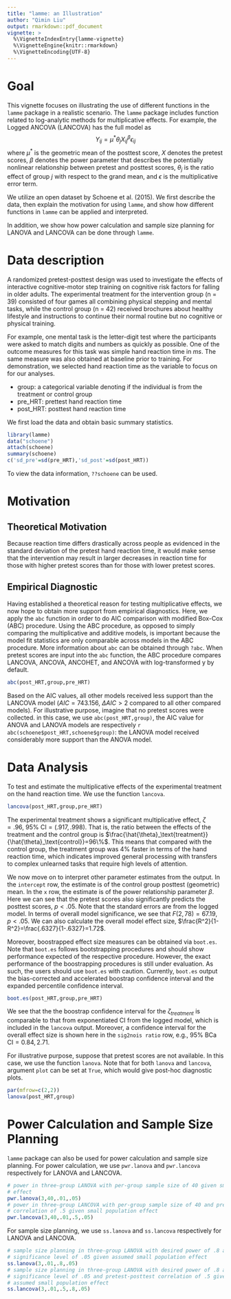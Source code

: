 ```yaml
---
title: "lamme: an Illustration"
author: "Qimin Liu"
output: rmarkdown::pdf_document
vignette: >
  %\VignetteIndexEntry{lamme-vignette}
  %\VignetteEngine{knitr::rmarkdown}
  %\VignetteEncoding{UTF-8}
---
```


# Goal

This vignette focuses on illustrating the use of different functions in the `lamme` package in a realistic scenario. The `lamme` package includes function related to log-analytic methods for multiplicative effects. For example, the Logged ANCOVA (LANCOVA) has the full model as $$Y_{ij}=\mu^*\theta_j X_{ij}^{\beta}\epsilon_{ij}$$ where $\mu^*$ is the geometric mean of the posttest score, $X$ denotes the pretest scores, $\beta$ denotes the power parameter that describes the potentially nonlinear relationship between pretest and posttest scores, $\theta_j$ is the ratio effect of group $j$ with respect to the grand mean, and $\epsilon$ is the multiplicative error term.

We utilize an open dataset by Schoene et al. (2015). We first describe the data, then explain the motivation for using `lamme`, and show how different functions in `lamme` can be applied and interpreted. 

In addition, we show how power calculation and sample size planning for LANOVA and LANCOVA can be done through `lamme`.

# Data description

A randomized pretest-posttest design was used to investigate the effects of interactive cognitive-motor step training on cognitive risk factors for falling in older adults. The experimental treatment for the intervention group (n = 39) consisted of four games all combining physical stepping and mental tasks, while the control group (n = 42) received brochures about healthy lifestyle and instructions to continue their normal routine but no cognitive or physical training. 

For example, one mental task is the letter-digit test where the participants were asked to match digits and numbers as quickly as possible. One of the outcome measures for this task was simple hand reaction time in $ms$. The same measure was also obtained at baseline prior to training. For demonstration, we selected hand reaction time as the variable to focus on for our analyses.

- group: a categorical variable denoting if the individual is from the treatment or control group 
- pre_HRT: prettest hand reaction time
- post_HRT: posttest hand reaction time

We first load the data and obtain basic summary statistics.

```r
library(lamme)
data("schoene")
attach(schoene)
summary(schoene)
c('sd_pre'=sd(pre_HRT),'sd_post'=sd(post_HRT))
```

To view the data information, `??schoene` can be used.

# Motivation 

## Theoretical Motivation

Because reaction time differs drastically across people as evidenced in the standard deviation of the pretest hand reaction time, it would make sense that the intervention may result in larger decreases in reaction time for those with higher pretest scores than for those with lower pretest scores. 

## Empirical Diagnostic

Having established a theoretical reason for testing multiplicative effects, we now hope to obtain more support from empirical diagnostics. Here, we apply the `abc` function in order to do AIC comparison with modified Box-Cox (ABC) procedure. Using the ABC procedure, as opposed to simply comparing the multiplicative and additive models, is important because the model fit statistics are only comparable across models in the ABC procedure. More information about `abc` can be obtained through `?abc`. When pretest scores are input into the `abc` function, the ABC procedure compares LANCOVA, ANCOVA, ANCOHET, and ANCOVA with log-transformed y by default. 

```r
abc(post_HRT,group,pre_HRT)
```

Based on the AIC values, all other models received less support than the LANCOVA model ($AIC=743.156$, $\Delta AIC>2$ compared to all other compared models). For illustrative purpose, imagine that no pretest scores were collected. in this case, we use `abc(post_HRT,group)`, the AIC value for ANOVA and LANOVA models are respectively `r abc(schoene$post_HRT,schoene$group)`: the LANOVA model received considerably more support than the ANOVA model.

# Data Analysis

To test and estimate the multiplicative effects of the experimental treatment on the hand reaction time. We use the function `lancova`.

```r
lancova(post_HRT,group,pre_HRT)
```

The experimental treatment shows a significant multiplicative effect, $\zeta=.96$, $95\%$ CI$=(.917,.998)$. That is, the ratio between the effects of the treatment and the control group is $\frac{\hat{\theta}_\text{treatment}}{\hat{\theta}_\text{control}}=96\%$. This means that compared with the control group, the treatment group was 4% faster in terms of the hand reaction time, which indicates improved general processing with transfers to complex unlearned tasks that require high levels of attention. 

We now move on to interpret other parameter estimates from the output. In the `intercept` row, the estimate is of the control group posttest (geometric) mean. In the `x` row, the estimate is of the power relationship parameter $\beta$. Here we can see that the pretest scores also significantly predicts the posttest scores, $p<.05$. Note that the standard errors are from the logged model. In terms of overall model significance, we see that $F(2,78)=67.19, p<.05$. We can also calculate the overall model effect size, $\frac{R^2}{1-R^2}=\frac{.6327}{1-.6327}=1.72$. 

Moreover, boostrapped effect size measures can be obtained via `boot.es`. Note that `boot.es` follows bootstrapping procedures and should show performance expected of the respective procedure. However, the exact performance of the boostrapping procedures is still under evaluation. As such, the users should use `boot.es` with caution. Currently, `boot.es` output the bias-corrected and accelerated boostrap confidence interval and the expanded percentile confidence interval.

```r
boot.es(post_HRT,group,pre_HRT)
```

We see that the the boostrap confidence interval for the $\zeta_{treatment}$ is comparable to that from exponentiated CI from the logged model, which is included in the `lancova` output. Moreover, a confidence interval for the overall effect size is shown here in the `sig2nois ratio` row, e.g., $95\%$ BCa CI$=0.84,2.71$.

For illustrative purpose, suppose that pretest scores are not available. In this case, we use the function `lanova`. Note that for both `lanova` and `lancova`, argument `plot` can be set at `True`, which would give post-hoc diagnostic plots. 

```r
par(mfrow=c(2,2))
lanova(post_HRT,group)
```


# Power Calculation and Sample Size Planning

`lamme` package can also be used for power calculation and sample size planning. For power calculation, we use `pwr.lanova` and `pwr.lancova` respectively for LANOVA and LANCOVA. 

```r
# power in three-group LANOVA with per-group sample size of 40 given small population 
# effect
pwr.lanova(3,40,.01,.05)
# power in three-group LANCOVA with per-group sample size of 40 and pretest-posttest 
# correlation of .5 given small population effect
pwr.lancova(3,40,.01,.5,.05)
```

For sample size planning, we use `ss.lanova` and `ss.lancova` respectively for LANOVA and LANCOVA. 

```r
# sample size planning in three-group LANOVA with desired power of .8 and 
# significance level of .05 given assumed small population effect
ss.lanova(3,.01,.8,.05)
# sample size planning in three-group LANOVA with desired power of .8 and 
# significance level of .05 and pretest-posttest correlation of .5 given 
# assumed small population effect
ss.lancova(3,.01,.5,.8,.05)
```


